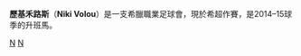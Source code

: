 {{Infobox football club
| clubname = 歷基禾路斯
| image    = 
| fullname = 歷基禾路斯足球會
| nickname =
| founded  = {{Start date and years ago|df=yes|1924|08|19}}
| ground   = Niki Volos Stadium<br>[[Volos,_Greece|Volos, Greece]]
| capacity = 4,500
| owner    = Amateur Niki Volos
| chairman = ''懸空''
| manager  = ''懸空''
| league   = [[希臘足球乙級聯賽|希臘足球乙級聯賽]]
| season   = 2014–15
| position = 希臘超，第 18 位（降班）
| website  = http://www.nikivoloufc.gr/
| pattern_la1 = _whiteborder
| pattern_b1  = 
| pattern_ra1 = _whiteborder
| pattern_sh1 = 
| pattern_so1 = 
| leftarm1    = 0000FF
| body1       = 0000FF
| rightarm1   = 0000FF
| shorts1     = 0000FF
| socks1      = 0000FF
| pattern_la2        = 
| pattern_b2         = _freiburg1314away
| pattern_ra2        = 
| pattern_sh2        = 
| pattern_so2        = 
| leftarm2           = 00307B
| body2              = 00307B
| rightarm2          = 00307B
| shorts2            = 00307B
| socks2             = 00307B
}}

'''歷基禾路斯'''（'''Niki Volou'''）是一支希臘職業足球會，現於希超作賽，是2014–15球季的升班馬。

[[Category:希臘足球俱樂部|N]]
[[Category:1924年建立的足球俱樂部|N]]